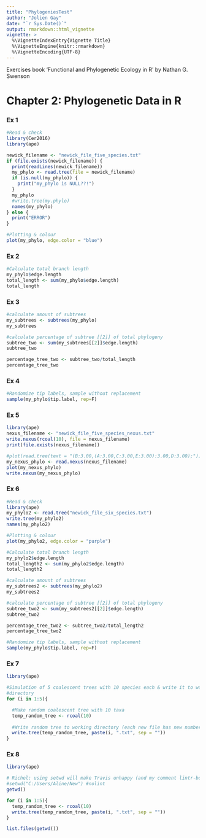 ```yaml
---
title: "PhylogeniesTest"
author: "Jolien Gay"
date: "`r Sys.Date()`"
output: rmarkdown::html_vignette
vignette: >
  %\VignetteIndexEntry{Vignette Title}
  %\VignetteEngine{knitr::rmarkdown}
  %\VignetteEncoding{UTF-8}
---
```


Exercises book 'Functional and Phylogenetic Ecology in R' by Nathan G. Swenson

# Chapter 2: Phylogenetic Data in R

### Ex 1

```r
#Read & check
library(Cer2016)
library(ape)

newick_filename <- "newick_file_five_species.txt"
if (file.exists(newick_filename)) {
  print(readLines(newick_filename))
  my_phylo <- read.tree(file = newick_filename)
  if (is.null(my_phylo)) {
    print("my_phylo is NULL??!")
  }
  my_phylo
  #write.tree(my.phylo)
  names(my_phylo)
} else {
  print("ERROR")
}
```

```r
#Plotting & colour
plot(my_phylo, edge.color = "blue")
```

### Ex 2

```r
#Calculate total branch length
my_phylo$edge.length
total_length <- sum(my_phylo$edge.length)
total_length
```

### Ex 3

```r
#calculate amount of subtrees
my_subtrees <- subtrees(my_phylo)
my_subtrees
```

```r
#calculate percentage of subtree [[2]] of total phylogeny
subtree_two <- sum(my_subtrees[[2]]$edge.length)
subtree_two

percentage_tree_two <- subtree_two/total_length
percentage_tree_two
```

### Ex 4

```r
#Randomize tip labels, sample without replacement
sample(my_phylo$tip.label, rep=F)
```

### Ex 5

```r
library(ape)
nexus_filename <- "newick_file_five_species_nexus.txt"
write.nexus(rcoal(10), file = nexus_filename)
print(file.exists(nexus_filename))

#plot(read.tree(text = "(B:3.00,(A:3.00,C:3.00,E:3.00):3.00,D:3.00);"))
my_nexus_phylo <- read.nexus(nexus_filename) 
plot(my_nexus_phylo)
write.nexus(my_nexus_phylo)
```

### Ex 6

```r
#Read & check
library(ape)
my_phylo2 <- read.tree("newick_file_six_species.txt")
write.tree(my_phylo2)
names(my_phylo2)

#Plotting & colour
plot(my_phylo2, edge.color = "purple")

#Calculate total branch length
my_phylo2$edge.length
total_length2 <- sum(my_phylo2$edge.length)
total_length2

#calculate amount of subtrees
my_subtrees2 <- subtrees(my_phylo2)
my_subtrees2

#calculate percentage of subtree [[2]] of total phylogeny
subtree_two2 <- sum(my_subtrees2[[2]]$edge.length)
subtree_two2

percentage_tree_two2 <- subtree_two2/total_length2
percentage_tree_two2

#Randomize tip labels, sample without replacement
sample(my_phylo$tip.label, rep=F)
```

### Ex 7

```r
library(ape)

#Simulation of 5 coalescent trees with 10 species each & write it to working 
#directory
for (i in 1:5){

  #Make random coalescent tree with 10 taxa
  temp_random_tree <- rcoal(10)
  
  #Write random tree to working directory (each new file has new number)
  write.tree(temp_random_tree, paste(i, ".txt", sep = "")) 
}
```

### Ex 8

```r
library(ape)

# Richel: using setwd will make Travis unhappy (and my comment lintr-bot, wouldn't I add #nolint)
#setwd("C:/Users/Aline/New") #nolint
getwd()

for (i in 1:5){
  temp_random_tree <- rcoal(10)
  write.tree(temp_random_tree, paste(i, ".txt", sep = "")) 
}

list.files(getwd())
```
